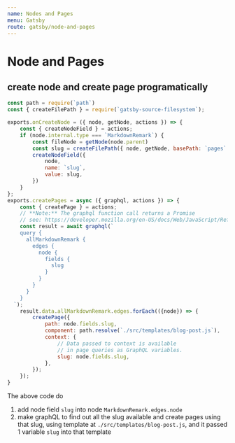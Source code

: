 ```yaml
---
name: Nodes and Pages
menu: Gatsby
route: gatsby/node-and-pages
---
```


# Node and Pages

## create node and create page programatically

```js
const path = require(`path`)
const { createFilePath } = require(`gatsby-source-filesystem`);

exports.onCreateNode = ({ node, getNode, actions }) => {
    const { createNodeField } = actions;
    if (node.internal.type === `MarkdownRemark`) {
        const fileNode = getNode(node.parent)
        const slug = createFilePath({ node, getNode, basePath: `pages` })
        createNodeField({
            node,
            name: `slug`,
            value: slug,
        })
    }
};
exports.createPages = async ({ graphql, actions }) => {
    const { createPage } = actions;
    // **Note:** The graphql function call returns a Promise
    // see: https://developer.mozilla.org/en-US/docs/Web/JavaScript/Reference/Global_Objects/Promise for more info
    const result = await graphql(`
    query {
      allMarkdownRemark {
        edges {
          node {
            fields {
              slug
            }
          }
        }
      }
    }
  `);
    result.data.allMarkdownRemark.edges.forEach(({node}) => {
        createPage({
            path: node.fields.slug,
            component: path.resolve(`./src/templates/blog-post.js`),
            context: {
                // Data passed to context is available
                // in page queries as GraphQL variables.
                slug: node.fields.slug,
            },
        });
    });
}

```

The above code do
1. add node field `slug` into node `MarkdownRemark.edges.node`
2. make graphQL to find out all the slug available and create pages using that slug, using template at `./src/templates/blog-post.js`, and it passed 1 variable `slug` into that template